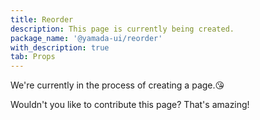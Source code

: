 ```yaml
---
title: Reorder
description: This page is currently being created.
package_name: '@yamada-ui/reorder'
with_description: true
tab: Props
---
```


We're currently in the process of creating a page.😘

Wouldn't you like to contribute this page? That's amazing!

